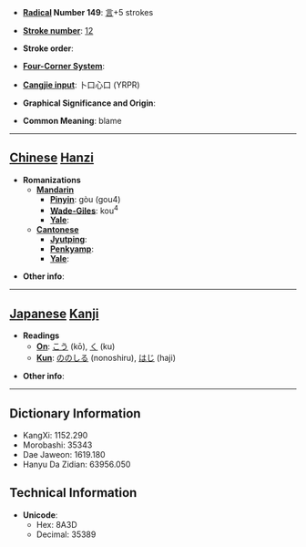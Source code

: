 * '''[[Wiktionary:Chinese radical index| Radical]] Number 149''': [[Wiktionary:Chinese radical index 言|言]]+5 strokes

* '''[[Wiktionary:Chinese total strokes index|Stroke number]]''': [[Wiktionary:Chinese total strokes index 12|12]]

* '''Stroke order''': 

* '''[[Wiktionary:Chinese four corner index|Four-Corner System]]''': 

* '''[[Wiktionary:Chinese Cangjie index|Cangjie input]]''': 卜口心口 (YRPR)

* '''Graphical Significance and Origin''': 

* '''Common Meaning''': blame

----

== [[Chinese]] [[Hanzi]] ==

* '''Romanizations'''
** '''[[Mandarin]]'''
*** '''[[Pinyin]]''': gòu (gou4)
*** '''[[Wade-Giles]]''': kou<sup>4</sup>
*** '''[[Yale]]''': 
** '''[[Cantonese]]'''
*** '''[[Jyutping]]''':
*** '''[[Penkyamp]]''': 
*** '''[[Yale]]''': 

* '''Other info''': 

----

== [[Japanese]] [[Kanji]] ==

* '''Readings'''
** '''[[On]]''': [[こう]] (kō), [[く]] (ku)
** '''[[Kun]]''': [[ののしる]] (nonoshiru), [[はじ]] (haji)

* '''Other info''':  

----

== Dictionary Information ==

* KangXi: 1152.290
* Morobashi: 35343
* Dae Jaweon: 1619.180
* Hanyu Da Zidian: 63956.050

== Technical Information ==

* '''Unicode''':
** Hex: 8A3D
** Decimal: 35389